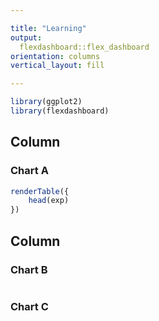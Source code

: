 ```yaml
---

title: "Learning"
output: 
  flexdashboard::flex_dashboard
orientation: columns
vertical_layout: fill

---
```





```r

library(ggplot2)
library(flexdashboard)

```



Column {data-width=650}
-----------------------------------------------------------------------


### Chart A
```r


renderTable({
	head(exp)
})
```






Column {data-width=350}
-----------------------------------------------------------------------
### Chart B


```r

```



### Chart C


```r

```

